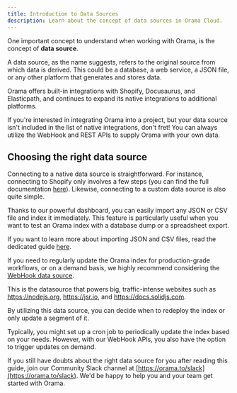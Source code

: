 ```yaml
---
title: Introduction to Data Sources
description: Learn about the concept of data sources in Orama Cloud.
---
```


One important concept to understand when working with Orama, is the concept of **data source**.

A data source, as the name suggests, refers to the original source from which data is derived. This could be a database, a web service, a JSON file, or any other platform that generates and stores data.

Orama offers built-in integrations with Shopify, Docusaurus, and Elasticpath, and continues to expand its native integrations to additional platforms.

If you're interested in integrating Orama into a project, but your data source isn't included in the list of native integrations, don't fret! You can always utilize the WebHook and REST APIs to supply Orama with your own data.

## Choosing the right data source

Connecting to a native data source is straightforward. For instance, connecting to Shopify only involves a few steps (you can find the full documentation [here](/cloud/data-sources/native-integrations/shopify)). Likewise, connecting to a custom data source is also quite simple.

Thanks to our powerful dashboard, you can easily import any JSON or CSV file and index it immediately. This feature is particularly useful when you want to test an Orama index with a database dump or a spreadsheet export.

If you want to learn more about importing JSON and CSV files, read the dedicated guide [here](https://www.notion.so/Introduction-to-data-sources-f337ecfcb7644de591e3fbdd730e7882?pvs=21).

If you need to regularly update the Orama index for production-grade workflows, or on a demand basis, we highly recommend considering the [WebHook data source](https://www.notion.so/Introduction-to-data-sources-f337ecfcb7644de591e3fbdd730e7882?pvs=21).

This is the datasource that powers big, traffic-intense websites such as https://nodejs.org, https://jsr.io, and https://docs.solidjs.com.

By utilizing this data source, you can decide when to redeploy the index or only update a segment of it.

Typically, you might set up a cron job to periodically update the index based on your needs. However, with our WebHook APIs, you also have the option to trigger updates on demand.

If you still have doubts about the right data source for you after reading this guide, join our Community Slack channel at [https://orama.to/slack](https://orama.to/slack). We'd be happy to help you and your team get started with Orama.
